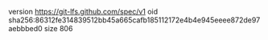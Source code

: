 version https://git-lfs.github.com/spec/v1
oid sha256:86312fe314839512bb45a665cafb185112172e4b4e945eeee872de97aebbbed0
size 806
